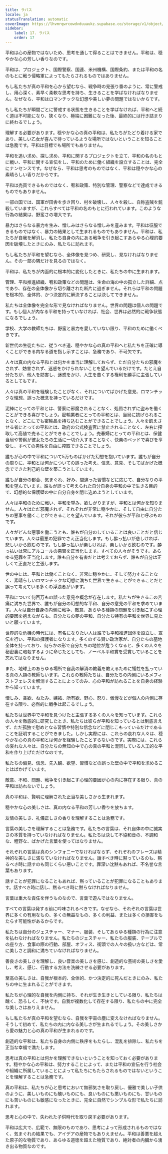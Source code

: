 ```yaml
---
title: ラパス
locale: ja
statusTranslation: automatic
coverImage: https://lhvmrqwrcowdvduuaukz.supabase.co/storage/v1/object/public/strapi-uploads/small_cover-educacion-fundamental.webp-2d51a7828a2b1309555be27f7e2a61a0.webp
sidebar:
    label: 17. ラパス
    order: 17
---
```

平和は心の産物ではないため、思考を通して得ることはできません。平和は、穏やかな心の芳しい香りなのです。

平和は、プロジェクト、国際警察、国連、米州機構、国際条約、または平和の名のもとに戦う侵略軍によってもたらされるものではありません。

もし私たちが真の平和を心から望むなら、戦争時の見張り番のように、常に警戒し、用心深く、素早く柔軟な思考を持ち、生きることを学ばなければなりません。なぜなら、平和はロマンチックな幻想や美しい夢の問題ではないからです。

もし私たちが瞬間ごとに警戒する状態を生きることを学ばなければ、平和へと続く道は不可能になり、狭くなり、極端に困難になった後、最終的には行き詰まりに終わるでしょう。

理解する必要があります。穏やかな心の真の平和は、私たちがたどり着ける家であり、美しい乙女が喜んで待っているような場所ではないということを知ることは急務です。平和は目標でも場所でもありません。

平和を追い求め、探し求め、平和に関するプロジェクトを立て、平和の名のもとに戦い、平和に関する宣伝をし、平和のために働く組織を設立することは、完全にナンセンスです。なぜなら、平和は思考のものではなく、平和は穏やかな心の素晴らしい香りだからです。

平和は売買できるものではなく、宥和政策、特別な管理、警察などで達成できるものでもありません。

一部の国では、国軍が田舎を歩き回り、村を破壊し、人々を殺し、自称盗賊を銃殺していますが、これらすべては平和の名のもとに行われています。このような行為の結果は、野蛮さの増大です。

暴力はさらなる暴力を生み、憎しみはさらなる憎しみを産みます。平和は征服できるものではなく、暴力の結果として生まれるものでもありません。平和は、私たちが自我を解消し、私たち自身の内にある戦争を引き起こすあらゆる心理的要因を破壊したときにのみ、私たちに訪れます。

もし私たちが平和を望むなら、全体像を見つめ、研究し、見なければなりません。その一部の隅だけを見るのではなく。

平和は、私たちが内面的に根本的に変化したときに、私たちの中に生まれます。

管理、平和推進組織、宥和政策などの問題は、生命の海の中の孤立した詳細、点であり、存在の全体像から切り離された断片に過ぎません。それらは平和の問題を根本的、全体的、かつ決定的に解決することは決してできません。

私たちは全体像を完全な形で見なければなりません。世界の問題は個人の問題です。もし個人が内なる平和を持っていなければ、社会、世界は必然的に戦争状態になるでしょう。

学校、大学の教師たちは、野蛮と暴力を愛していない限り、平和のために働くべきです。

新世代の生徒たちに、従うべき道、穏やかな心の真の平和へと私たちを正確に導くことができる内なる道を指し示すことは、急務であり、不可欠です。

人々は真の内なる平和とは何かを本当に理解しておらず、ただ自分たちの邪魔をされず、妨害されず、迷惑をかけられないことを望んでいるだけです。たとえ自分たちが、他人を妨害し、迷惑をかけ、人生を苦くする権利を勝手に主張しているとしてもです。

人々は真の平和を経験したことがなく、それについてばかげた意見、ロマンチックな理想、誤った概念を持っているだけです。

泥棒にとっての平和とは、警察に邪魔されることなく、処罰されずに盗みを働くことができる喜びでしょう。密輸業者にとっての平和とは、当局に妨げられることなく、どこにでも密輸品を持ち込むことができることでしょう。人々を飢えさせる者にとっての平和とは、政府の公式検査官に禁止されることなく、左右に搾取して高値で売ることができることでしょう。売春婦にとっての平和とは、保健当局や警察が彼女たちの生活に一切介入することなく、快楽のベッドで喜びを享受し、すべての男性を自由に搾取できることでしょう。

誰もが心の中で平和について5万ものばかげた幻想を抱いています。誰もが自分の周りに、平和とは何かについての誤った考え、信念、意見、そしてばかげた概念でできた利己的な壁を築こうとしています。

誰もが自分の都合、気まぐれ、好み、間違った習慣などに応じて、自分なりの平和を望んでいます。誰もが誤って考えられた自分自身の平和の中で生きる目的で、幻想的な保護壁の中に自分自身を閉じ込めようとしています。

人々は平和のために戦い、平和を望み、欲しがりますが、平和とは何かを知りません。人々はただ邪魔されず、それぞれが非常に穏やかに、そして自由に自分たちの悪事を働くことができることを望んでいます。それが彼らが平和と呼ぶものです。

人々がどんな悪事を働こうとも、誰もが自分のしていることは良いことだと信じています。人々は最悪の犯罪でさえ正当化します。もし酔っ払いが悲しければ、悲しいから飲むのです。もし酔っ払いが楽しければ、楽しいから飲むのです。酔っ払いは常にアルコールの悪習を正当化します。すべての人々がそうです。あらゆる犯罪を正当化します。誰も自分を有害だとは考えておらず、誰もが自分は正しくて正直だと主張します。

世の中には、平和とは働くことなく、非常に穏やかに、そして努力することなく、素晴らしいロマンチックな幻想に満ちた世界で生きることができることだと誤って考えている多くの浮浪者がいます。

平和について何百万もの誤った意見や概念が存在します。私たちが生きるこの苦痛に満ちた世界で、誰もが自分の幻想的な平和、自分の意見の平和を求めています。人々は自分自身の内側に戦争、敵意、あらゆる種類の問題を引き起こす心理的要因を抱えながらも、自分たちの夢の平和、自分たち特有の平和を世界に見たいと願っています。

世界的な危機の時代には、有名になりたい人は誰でも平和推進団体を設立し、宣伝を行い、平和の擁護者になります。多くのずる賢い政治家が、自分たちの墓地全体を持っており、何らかの形で自分たちの地位が危うくなると、多くの人々を秘密裏に暗殺するように命じたとしても、ノーベル平和賞を受賞していることを忘れてはなりません。

また、地球上のあらゆる場所で自我の解消の教義を教えるために犠牲を払っている真の人類の教師もいます。これらの教師たちは、自分たちの内側にいるメフィストフェレスを解消することによってのみ、心の平和が訪れることを自身の経験から知っています。

憎しみ、貪欲、ねたみ、嫉妬、所有欲、野心、怒り、傲慢などが個人の内側に存在する限り、必然的に戦争は起こるでしょう。

私たちは世界中で平和を見つけたと主張する多くの人々を知っています。これらの人々を徹底的に研究したとき、私たちは彼らが平和を知っているとは到底言えず、ただ孤独で慰めとなる習慣や特別な信念などに閉じこもっているだけであることを証明することができました。しかし実際には、これらの哀れな人々は、穏やかな心の真の平和とは何かを経験したことすらないのです。実際には、これらの哀れな人々は、自分たちの無知の中で心の真の平和と混同している人工的な平和を作り上げただけなのです。

私たちの偏見、信念、先入観、欲望、習慣などの誤った壁の中で平和を求めることはばかげています。

敵意、不和、問題、戦争を引き起こす心理的要因が心の内に存在する限り、真の平和は訪れないでしょう。

真の平和は、賢明に理解された正当な美しさから生まれます。

穏やかな心の美しさは、真の内なる平和の芳しい香りを放ちます。

友情の美しさ、礼儀正しさの香りを理解することは急務です。

言葉の美しさを理解することは急務です。私たちの言葉は、それ自体の中に誠実さの本質を持っていなければなりません。私たちは決して不協和音の、不調和な、粗野な、ばかげた言葉を使ってはなりません。

それぞれの言葉は真のシンフォニーでなければならず、それぞれのフレーズは精神的な美しさに満ちていなければなりません。話すべき時に黙っているのも、黙るべき時に話すのも同じくらい悪いことです。罪深い沈黙もあれば、不名誉な言葉もあります。

話すことが犯罪になることもあれば、黙っていることが犯罪になることもあります。話すべき時に話し、黙るべき時に黙らなければなりません。

言葉は重大な責任を伴うものなので、言葉で遊んではなりません。

すべての言葉は発する前に吟味されるべきです。なぜなら、それぞれの言葉は世界に多くの有用なもの、多くの無益なもの、多くの利益、または多くの損害をもたらす可能性があるからです。

私たちは自分のジェスチャー、マナー、服装、そしてあらゆる種類の行為に注意を払わなければなりません。私たちのジェスチャー、私たちの服装、テーブルでの座り方、食事の際の行動、部屋、オフィス、街頭での人々の扱い方などは、常に美しさと調和に満ちていなければなりません。

善良さの美しさを理解し、良い音楽の美しさを感じ、創造的な芸術の美しさを愛し、考え、感じ、行動する方法を洗練させる必要があります。

至高の美しさは、自我が根本的、全体的、かつ決定的に死んだときにのみ、私たちの中に生まれることができます。

私たちが心理的な自我を内側に持ち、それが生き生きとしている限り、私たちは醜く、恐ろしく、不快です。自我が複数化して存在する限り、私たちの中に完全な美しさはありえません。

もし私たちが真の平和を望むなら、自我を宇宙の塵に変えなければなりません。そうして初めて、私たちの内に内なる美しさが生まれるでしょう。その美しさから愛の魅力と心の真の平和が生まれるのです。

創造的な平和は、私たち自身の内側に秩序をもたらし、混乱を排除し、私たちを正当な幸福で満たします。

思考は真の平和とは何かを理解できないということを知っておく必要があります。穏やかな心の平和は、努力することによって、または平和の宣伝を行う社会や組織に所属していることによって私たちにもたらされるものではないということを理解することは急務です。

真の平和は、私たちが心と思考において無邪気さを取り戻し、優雅で美しい子供のように、美しいものにも醜いものにも、良いものにも悪いものにも、甘いものにも苦いものにも敏感になったときに、完全に自然でシンプルな形で私たちに訪れます。

思考と心の中で、失われた子供時代を取り戻す必要があります。

平和は広大で、広範で、無限のものであり、思考によって形成されるものではなく、気まぐれの結果でも、アイデアの産物でもありえません。平和は善悪を超えた原子的な物質であり、あらゆる道徳を超えた物質であり、絶対者の内臓から湧き出る物質なのです。

